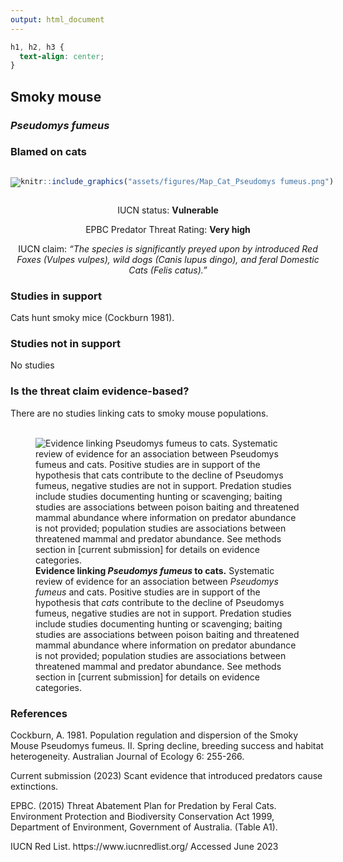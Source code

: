 ```yaml
---
output: html_document
---
```

```css
h1, h2, h3 {
  text-align: center;
}
```

## **Smoky mouse**
### *Pseudomys fumeus*
### Blamed on cats

:::: {style="display: flex;"}

[![](assets/photos/Pseudomys fumeus.png)](https://www.inaturalist.org/photos/60090802?size=original)

::: {}

:::

::: {}
  ```r
  knitr::include_graphics("assets/figures/Map_Cat_Pseudomys fumeus.png")
  ```
:::

::::
<center>
IUCN status: **Vulnerable**

EPBC Predator Threat Rating: **Very high**

IUCN claim: *"The species is significantly preyed upon by introduced Red Foxes (Vulpes vulpes), wild dogs (Canis lupus dingo), and feral Domestic Cats (Felis catus)."*

</center>

### Studies in support

Cats hunt smoky mice (Cockburn 1981).

### Studies not in support

No studies

### Is the threat claim evidence-based?

There are no studies linking cats to smoky mouse populations.
<br>
<br>

![**Evidence linking *Pseudomys fumeus* to cats.** Systematic review of evidence for an association between *Pseudomys fumeus* and cats. Positive studies are in support of the hypothesis that *cats* contribute to the decline of Pseudomys fumeus, negative studies are not in support. Predation studies include studies documenting hunting or scavenging; baiting studies are associations between poison baiting and threatened mammal abundance where information on predator abundance is not provided; population studies are associations between threatened mammal and predator abundance. See methods section in [current submission] for details on evidence categories.](assets/figures/Main_Evidence_Cat_Pseudomys fumeus.png)

### References

Cockburn, A. 1981. Population regulation and dispersion of the Smoky Mouse Pseudomys fumeus. II. Spring decline, breeding success and habitat heterogeneity. Australian Journal of Ecology 6: 255-266.

Current submission (2023) Scant evidence that introduced predators cause extinctions.

EPBC. (2015) Threat Abatement Plan for Predation by Feral Cats. Environment Protection and Biodiversity Conservation Act 1999, Department of Environment, Government of Australia. (Table A1).

IUCN Red List. https://www.iucnredlist.org/ Accessed June 2023

